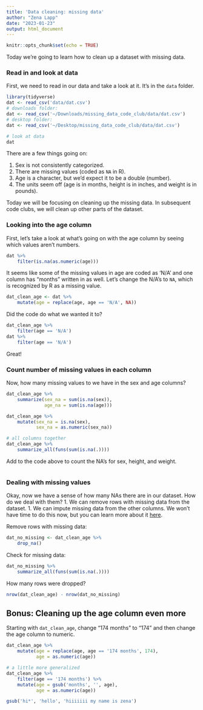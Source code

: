 ```yaml
---
title: 'Data cleaning: missing data'
author: "Zena Lapp"
date: "2023-01-23"
output: html_document
---
```


```r
knitr::opts_chunk$set(echo = TRUE)
```

Today we're going to learn how to clean up a dataset with missing data. 

### Read in and look at data

First, we need to read in our data and take a look at it. It's in the `data` folder.

```r
library(tidyverse)
dat <- read_csv('data/dat.csv')
# downloads folder:
dat <- read_csv('~/Downloads/missing_data_code_club/data/dat.csv')
# desktop folder:
dat <- read_csv('~/Desktop/missing_data_code_club/data/dat.csv')

# look at data
dat
```

There are a few things going on:

1. Sex is not consistently categorized. 
1. There are missing values (coded as `NA` in R).
1. Age is a character, but we'd expect it to be a double (number). 
1. The units seem off (age is in months, height is in inches, and weight is in pounds).

Today we will be focusing on cleaning up the missing data. In subsequent code clubs, we will clean up other parts of the dataset. 

### Looking into the age column

First, let's take a look at what's going on with the age column by seeing which values aren't numbers.

```r
dat %>%
    filter(is.na(as.numeric(age)))
```

It seems like some of the missing values in age are coded as 'N/A' and one column has "months" written in as well. Let's change the N/A's to `NA`, which is recognized by R as a missing value. 

```r
dat_clean_age <- dat %>%
    mutate(age = replace(age, age == 'N/A', NA))
```

Did the code do what we wanted it to?

```r
dat_clean_age %>%
    filter(age == 'N/A')
dat %>%
    filter(age == 'N/A')
```

Great! 

### Count number of missing values in each column

Now, how many missing values to we have in the sex and age columns?

```r
dat_clean_age %>%
    summarize(sex_na = sum(is.na(sex)),
              age_na = sum(is.na(age)))

dat_clean_age %>%
    mutate(sex_na = is.na(sex),
           sex_na = as.numeric(sex_na))

# all columns together
dat_clean_age %>%
    summarize_all(funs(sum(is.na(.))))
```

Add to the code above to count the NA's for sex, height, and weight.

```r

```


### Dealing with missing values

Okay, now we have a sense of how many NAs there are in our dataset. How do we deal with them? 
1. We can remove rows with missing data from the dataset.
1. We can impute missing data from the other columns. We won't have time to do this now, but you can learn more about it [here](https://www.simplilearn.com/data-imputation-article). 

Remove rows with missing data:

```r
dat_no_missing <- dat_clean_age %>%
    drop_na()
```

Check for missing data:

```r
dat_no_missing %>%
    summarize_all(funs(sum(is.na(.))))
```

How many rows were dropped?

```r
nrow(dat_clean_age) - nrow(dat_no_missing)
```


## Bonus: Cleaning up the age column even more

Starting with `dat_clean_age`, change "174 months" to "174" and then change the age column to numeric.

```r
dat_clean_age %>%
    mutate(age = replace(age, age == '174 months', 174),
           age = as.numeric(age))

# a little more generalized
dat_clean_age %>%
    filter(age == '174 months') %>% 
    mutate(age = gsub('months', '', age),
           age = as.numeric(age))

gsub('hi*', 'hello', 'hiiiiiii my name is zena')
```


